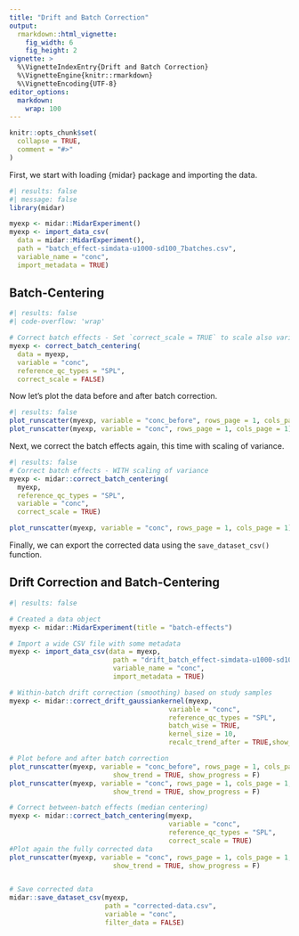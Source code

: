 ```yaml
---
title: "Drift and Batch Correction"
output: 
  rmarkdown::html_vignette:
    fig_width: 6
    fig_height: 2
vignette: >
  %\VignetteIndexEntry{Drift and Batch Correction}
  %\VignetteEngine{knitr::rmarkdown}
  %\VignetteEncoding{UTF-8}
editor_options: 
  markdown: 
    wrap: 100
---
```


```r
knitr::opts_chunk$set(
  collapse = TRUE,
  comment = "#>"
)


```

First, we start with loading {midar} package and importing the data.

```r
#| results: false  
#| message: false
library(midar)

myexp <- midar::MidarExperiment()
myexp <- import_data_csv(
  data = midar::MidarExperiment(),
  path = "batch_effect-simdata-u1000-sd100_7batches.csv", 
  variable_name = "conc", 
  import_metadata = TRUE)
```

## Batch-Centering

```r
#| results: false  
#| code-overflow: 'wrap'

# Correct batch effects - Set `correct_scale = TRUE` to scale also variance
myexp <- correct_batch_centering(
  data = myexp, 
  variable = "conc",
  reference_qc_types = "SPL", 
  correct_scale = FALSE)

```

Now let's plot the data before and after batch correction.

```r
#| results: false 
plot_runscatter(myexp, variable = "conc_before", rows_page = 1, cols_page = 1)
plot_runscatter(myexp, variable = "conc", rows_page = 1, cols_page = 1)
```

Next, we correct the batch effects again, this time with scaling of variance. 

```r
#| results: false 
# Correct batch effects - WITH scaling of variance
myexp <- midar::correct_batch_centering(
  myexp, 
  reference_qc_types = "SPL", 
  variable = "conc",
  correct_scale = TRUE)

plot_runscatter(myexp, variable = "conc", rows_page = 1, cols_page = 1)

```

Finally, we can export the corrected data using the `save_dataset_csv()` function.


## Drift Correction and Batch-Centering

```r
#| results: false  

# Created a data object
myexp <- midar::MidarExperiment(title = "batch-effects")

# Import a wide CSV file with some metadata 
myexp <- import_data_csv(data = myexp, 
                          path = "drift_batch_effect-simdata-u1000-sd100_7batches.csv", 
                          variable_name = "conc", 
                          import_metadata = TRUE)

# Within-batch drift correction (smoothing) based on study samples
myexp <- midar::correct_drift_gaussiankernel(myexp,
                                        variable = "conc",
                                        reference_qc_types = "SPL", 
                                        batch_wise = TRUE, 
                                        kernel_size = 10, 
                                        recalc_trend_after = TRUE,show_progress = T)

# Plot before and after batch correction 
plot_runscatter(myexp, variable = "conc_before", rows_page = 1, cols_page = 1, 
                          show_trend = TRUE, show_progress = F)
plot_runscatter(myexp, variable = "conc", rows_page = 1, cols_page = 1, 
                          show_trend = TRUE, show_progress = F)

# Correct between-batch effects (median centering)
myexp <- midar::correct_batch_centering(myexp, 
                                        variable = "conc",
                                        reference_qc_types = "SPL", 
                                        correct_scale = TRUE)
#Plot again the fully corrected data
plot_runscatter(myexp, variable = "conc", rows_page = 1, cols_page = 1, 
                          show_trend = TRUE, show_progress = F)


# Save corrected data
midar::save_dataset_csv(myexp, 
                        path = "corrected-data.csv", 
                        variable = "conc", 
                        filter_data = FALSE)
```
